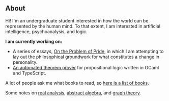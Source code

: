 
<Home>

## About

Hi! I'm an undergraduate student interested in how the world
can be represented by the human mind. To that extent, I am interested in
artificial intelligence, psychoanalysis, and logic.

**I am currently working on:**

- A series of essays, [On the Problem of Pride](),
in which I am attempting to lay out the philosophical groundwork for what constitutes a change
in personality.
- [An automated theorem prover](https://github.com/jinh0/gentzen)
for propositional logic written in OCaml and TypeScript.

A lot of people ask me what books to read, so [here is a list of books](/books).

Some notes on [real analysis](/writings/analysis), [abstract algebra](/writings/algebra), and [graph theory](/writings/graphs).



</Home>

